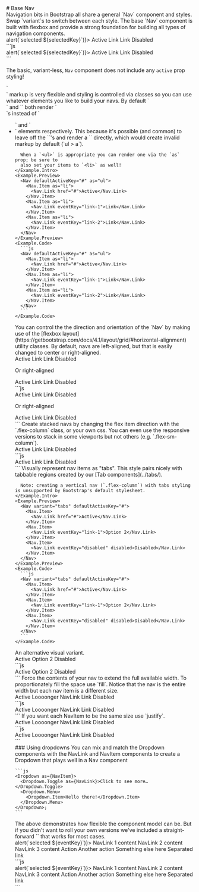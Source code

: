
<GithubSource name="components/navs.mdx" />
# Base Nav



<div class="row gy-5 pt-3">

  <Example title="Base Nav">
    <Example.Intro>
      Navigation bits in Bootstrap all share a general `Nav`
      component and styles. Swap `variant`s to switch between each
      style. The base `Nav` component is built with flexbox and
      provide a strong foundation for building all types of navigation
      components.
    </Example.Intro>
    <Example.Preview>
      <Nav activeKey="#" onSelect={(selectedKey) => alert(`selected ${selectedKey}`)}>
        <Nav.Item>
          <Nav.Link href="#">Active</Nav.Link>
        </Nav.Item>
        <Nav.Item>
          <Nav.Link eventKey="link-1">Link</Nav.Link>
        </Nav.Item>
        <Nav.Item>
          <Nav.Link eventKey="link-2">Link</Nav.Link>
        </Nav.Item>
        <Nav.Item>
          <Nav.Link eventKey="disabled" disabled>Disabled</Nav.Link>
        </Nav.Item>
      </Nav>
    </Example.Preview>
    <Example.Code>
      ```js
      <Nav activeKey="#" onSelect={(selectedKey) => alert(`selected ${selectedKey}`)}>
        <Nav.Item>
          <Nav.Link href="#">Active</Nav.Link>
        </Nav.Item>
        <Nav.Item>
          <Nav.Link eventKey="link-1">Link</Nav.Link>
        </Nav.Item>
        <Nav.Item>
          <Nav.Link eventKey="link-2">Link</Nav.Link>
        </Nav.Item>
        <Nav.Item>
          <Nav.Link eventKey="disabled" disabled>Disabled</Nav.Link>
        </Nav.Item>
      </Nav>
      ```
    </Example.Code>
  </Example>

  <Alert variant="warning">The basic, variant-less, `Nav` component does not include any `active` prop styling!</Alert>

  <Example title="As a list">
    <Example.Intro>
      `<Nav>` markup is very flexible and styling is controlled via classes so you can
      use whatever elements you like to build your navs. By default `<Nav>` and `<Nav.Item>` both
      render `<div>`s instead of `<ul>` and `<li>` elements respectively.
      This because it's possible (and common) to leave off the `<Nav.Item>`'s and
      render a `<Nav.Link>` directly, which would create invalid markup by default (`ul > a`).

      When a `<ul>` is appropriate you can render one via the `as` prop; be sure to
      also set your items to `<li>` as well!
    </Example.Intro>
    <Example.Preview>
      <Nav defaultActiveKey="#" as="ul">
        <Nav.Item as="li">
          <Nav.Link href="#">Active</Nav.Link>
        </Nav.Item>
        <Nav.Item as="li">
          <Nav.Link eventKey="link-1">Link</Nav.Link>
        </Nav.Item>
        <Nav.Item as="li">
          <Nav.Link eventKey="link-2">Link</Nav.Link>
        </Nav.Item>
      </Nav>
    </Example.Preview>
    <Example.Code>
      ```js
      <Nav defaultActiveKey="#" as="ul">
        <Nav.Item as="li">
          <Nav.Link href="#">Active</Nav.Link>
        </Nav.Item>
        <Nav.Item as="li">
          <Nav.Link eventKey="link-1">Link</Nav.Link>
        </Nav.Item>
        <Nav.Item as="li">
          <Nav.Link eventKey="link-2">Link</Nav.Link>
        </Nav.Item>
      </Nav>
      ```
    </Example.Code>
  </Example>

  <Example title="Alignment and orientation">
    <Example.Intro>
      You can control the the direction and orientation of the
      `Nav` by making use of the [flexbox layout](https://getbootstrap.com/docs/4.1/layout/grid/#horizontal-alignment) utility classes.
      By default, navs are left-aligned, but that is easily changed to center or right-aligned.
    </Example.Intro>
    <Example.Preview>
      <Nav class="justify-content-center" activeKey="#">
        <Nav.Item>
          <Nav.Link href="#">Active</Nav.Link>
        </Nav.Item>
        <Nav.Item>
          <Nav.Link eventKey="link-1">Link</Nav.Link>
        </Nav.Item>
        <Nav.Item>
          <Nav.Link eventKey="link-2">Link</Nav.Link>
        </Nav.Item>
        <Nav.Item>
          <Nav.Link eventKey="disabled" disabled>
            Disabled
          </Nav.Link>
        </Nav.Item>
      </Nav>
      <p class="text-center mt-4 mb-4">Or right-aligned</p>
      <Nav class="justify-content-end" activeKey="#">
        <Nav.Item>
          <Nav.Link href="#">Active</Nav.Link>
        </Nav.Item>
        <Nav.Item>
          <Nav.Link eventKey="link-1">Link</Nav.Link>
        </Nav.Item>
        <Nav.Item>
          <Nav.Link eventKey="link-2">Link</Nav.Link>
        </Nav.Item>
        <Nav.Item>
          <Nav.Link eventKey="disabled" disabled>
            Disabled
          </Nav.Link>
        </Nav.Item>
      </Nav>
    </Example.Preview>
    <Example.Code>
      ```js
      <Nav class="justify-content-center" activeKey="#">
        <Nav.Item>
          <Nav.Link href="#">Active</Nav.Link>
        </Nav.Item>
        <Nav.Item>
          <Nav.Link eventKey="link-1">Link</Nav.Link>
        </Nav.Item>
        <Nav.Item>
          <Nav.Link eventKey="link-2">Link</Nav.Link>
        </Nav.Item>
        <Nav.Item>
          <Nav.Link eventKey="disabled" disabled>
            Disabled
          </Nav.Link>
        </Nav.Item>
      </Nav>
      <p class="text-center mt-4 mb-4">Or right-aligned</p>
      <Nav class="justify-content-end" activeKey="#">
        <Nav.Item>
          <Nav.Link href="#">Active</Nav.Link>
        </Nav.Item>
        <Nav.Item>
          <Nav.Link eventKey="link-1">Link</Nav.Link>
        </Nav.Item>
        <Nav.Item>
          <Nav.Link eventKey="link-2">Link</Nav.Link>
        </Nav.Item>
        <Nav.Item>
          <Nav.Link eventKey="disabled" disabled>
            Disabled
          </Nav.Link>
        </Nav.Item>
      </Nav>
      ```
    </Example.Code>
  </Example>

  <Example title="Vertical">
    <Example.Intro>
      Create stacked navs by changing the flex item direction with the
      `.flex-column` class, or your own css. You can even use the
      responsive versions to stack in some viewports but not others (e.g.
      `.flex-sm-column`).
    </Example.Intro>
    <Example.Preview>
      <Nav defaultActiveKey="#" class="flex-column">
        <Nav.Link href="#">Active</Nav.Link>
        <Nav.Link eventKey="link-1">Link</Nav.Link>
        <Nav.Link eventKey="link-2">Link</Nav.Link>
        <Nav.Link eventKey="disabled" disabled>Disabled</Nav.Link>
      </Nav>
    </Example.Preview>
    <Example.Code>
      ```js
      <Nav defaultActiveKey="#" class="flex-column">
        <Nav.Link href="#">Active</Nav.Link>
        <Nav.Link eventKey="link-1">Link</Nav.Link>
        <Nav.Link eventKey="link-2">Link</Nav.Link>
        <Nav.Link eventKey="disabled" disabled>Disabled</Nav.Link>
      </Nav>
      ```
    </Example.Code>
  </Example>

  <Example title="Tabs">
    <Example.Intro>
      Visually represent nav items as "tabs". This style pairs nicely with
      tabbable regions created by our [Tab components](../tabs/).

      Note: creating a vertical nav (`.flex-column`) with tabs styling is unsupported by Bootstrap's default stylesheet.
    </Example.Intro>
    <Example.Preview>
      <Nav variant="tabs" defaultActiveKey="#">
        <Nav.Item>
          <Nav.Link href="#">Active</Nav.Link>
        </Nav.Item>
        <Nav.Item>
          <Nav.Link eventKey="link-1">Option 2</Nav.Link>
        </Nav.Item>
        <Nav.Item>
          <Nav.Link eventKey="disabled" disabled>Disabled</Nav.Link>
        </Nav.Item>
      </Nav>
    </Example.Preview>
    <Example.Code>
      ```js
      <Nav variant="tabs" defaultActiveKey="#">
        <Nav.Item>
          <Nav.Link href="#">Active</Nav.Link>
        </Nav.Item>
        <Nav.Item>
          <Nav.Link eventKey="link-1">Option 2</Nav.Link>
        </Nav.Item>
        <Nav.Item>
          <Nav.Link eventKey="disabled" disabled>Disabled</Nav.Link>
        </Nav.Item>
      </Nav>
      ```
    </Example.Code>
  </Example>

  <Example title="Pills">
    <Example.Intro>
      An alternative visual variant.
    </Example.Intro>
    <Example.Preview>
      <Nav variant="pills" defaultActiveKey="#">
        <Nav.Item>
          <Nav.Link href="#">Active</Nav.Link>
        </Nav.Item>
        <Nav.Item>
          <Nav.Link eventKey="link-1">Option 2</Nav.Link>
        </Nav.Item>
        <Nav.Item>
          <Nav.Link eventKey="disabled" disabled>Disabled</Nav.Link>
        </Nav.Item>
      </Nav>
    </Example.Preview>
    <Example.Code>
      ```js
      <Nav variant="pills" defaultActiveKey="#">
        <Nav.Item>
          <Nav.Link href="#">Active</Nav.Link>
        </Nav.Item>
        <Nav.Item>
          <Nav.Link eventKey="link-1">Option 2</Nav.Link>
        </Nav.Item>
        <Nav.Item>
          <Nav.Link eventKey="disabled" disabled>Disabled</Nav.Link>
        </Nav.Item>
      </Nav>
      ```
    </Example.Code>
  </Example>

  <Example title="Fill and justify">
    <Example.Intro>
      Force the contents of your nav to extend the full available width. To
      proportionately fill the space use `fill`. Notice that the
      nav is the entire width but each nav item is a different size.
    </Example.Intro>
    <Example.Preview>
      <Nav fill variant="tabs" defaultActiveKey="#">
        <Nav.Item>
          <Nav.Link href="#">Active</Nav.Link>
        </Nav.Item>
        <Nav.Item>
          <Nav.Link eventKey="link-1">Loooonger NavLink</Nav.Link>
        </Nav.Item>
        <Nav.Item>
          <Nav.Link eventKey="link-2">Link</Nav.Link>
        </Nav.Item>
        <Nav.Item>
          <Nav.Link eventKey="disabled" disabled>Disabled</Nav.Link>
        </Nav.Item>
      </Nav>
    </Example.Preview>
    <Example.Code>
      ```js
      <Nav fill variant="tabs" defaultActiveKey="#">
        <Nav.Item>
          <Nav.Link href="#">Active</Nav.Link>
        </Nav.Item>
        <Nav.Item>
          <Nav.Link eventKey="link-1">Loooonger NavLink</Nav.Link>
        </Nav.Item>
        <Nav.Item>
          <Nav.Link eventKey="link-2">Link</Nav.Link>
        </Nav.Item>
        <Nav.Item>
          <Nav.Link eventKey="disabled" disabled>Disabled</Nav.Link>
        </Nav.Item>
      </Nav>
      ```
    </Example.Code>
  </Example>

  <Example>
    <Example.Intro>
      If you want each NavItem to be the same size use `justify`.
    </Example.Intro>
    <Example.Preview>
      <Nav justify variant="tabs" defaultActiveKey="#">
        <Nav.Item>
          <Nav.Link href="#">Active</Nav.Link>
        </Nav.Item>
        <Nav.Item>
          <Nav.Link eventKey="link-1">Loooonger NavLink</Nav.Link>
        </Nav.Item>
        <Nav.Item>
          <Nav.Link eventKey="link-2">Link</Nav.Link>
        </Nav.Item>
        <Nav.Item>
          <Nav.Link eventKey="disabled" disabled>Disabled</Nav.Link>
        </Nav.Item>
      </Nav>
    </Example.Preview>
    <Example.Code>
      ```js
      <Nav justify variant="tabs" defaultActiveKey="#">
        <Nav.Item>
          <Nav.Link href="#">Active</Nav.Link>
        </Nav.Item>
        <Nav.Item>
          <Nav.Link eventKey="link-1">Loooonger NavLink</Nav.Link>
        </Nav.Item>
        <Nav.Item>
          <Nav.Link eventKey="link-2">Link</Nav.Link>
        </Nav.Item>
        <Nav.Item>
          <Nav.Link eventKey="disabled" disabled>Disabled</Nav.Link>
        </Nav.Item>
      </Nav>
      ```
    </Example.Code>
  </Example>

  <div>
    ### Using dropdowns
    You can mix and match the Dropdown components with the NavLink and
    NavItem components to create a Dropdown that plays well in a Nav
    component

    ```js
    <Dropdown as={NavItem}>
      <Dropdown.Toggle as={NavLink}>Click to see more…</Dropdown.Toggle>
      <Dropdown.Menu>
        <Dropdown.Item>Hello there!</Dropdown.Item>
      </Dropdown.Menu>
    </Dropdown>;
    ```
  </div>

  <Example>
    <Example.Intro>
      The above demonstrates how flexible the component model can be. But if
      you didn't want to roll your own versions we've included a
      straight-forward `<NavDropdown>` that works for most cases.
    </Example.Intro>
    <Example.Preview>
      <Nav variant="pills" activeKey="1" onSelect={(eventKey) => alert(`selected ${eventKey}`)}>
        <Nav.Item>
          <Nav.Link eventKey="1" href="#">NavLink 1 content</Nav.Link>
        </Nav.Item>
        <Nav.Item>
          <Nav.Link eventKey="2" title="Item">NavLink 2 content</Nav.Link>
        </Nav.Item>
        <Nav.Item>
          <Nav.Link eventKey="3" disabled>NavLink 3 content</Nav.Link>
        </Nav.Item>
        <NavDropdown title="Dropdown" id="nav-dropdown">
          <NavDropdown.Item eventKey="4.1">Action</NavDropdown.Item>
          <NavDropdown.Item eventKey="4.2">Another action</NavDropdown.Item>
          <NavDropdown.Item eventKey="4.3">Something else here</NavDropdown.Item>
          <NavDropdown.Divider />
          <NavDropdown.Item eventKey="4.4">Separated link</NavDropdown.Item>
        </NavDropdown>
      </Nav>
    </Example.Preview>
    <Example.Code>
      ```js
      <Nav variant="pills" activeKey="1" onSelect={(eventKey) => alert(`selected ${eventKey}`)}>
        <Nav.Item>
          <Nav.Link eventKey="1" href="#">NavLink 1 content</Nav.Link>
        </Nav.Item>
        <Nav.Item>
          <Nav.Link eventKey="2" title="Item">NavLink 2 content</Nav.Link>
        </Nav.Item>
        <Nav.Item>
          <Nav.Link eventKey="3" disabled>NavLink 3 content</Nav.Link>
        </Nav.Item>
        <NavDropdown title="Dropdown" id="nav-dropdown">
          <NavDropdown.Item eventKey="4.1">Action</NavDropdown.Item>
          <NavDropdown.Item eventKey="4.2">Another action</NavDropdown.Item>
          <NavDropdown.Item eventKey="4.3">Something else here</NavDropdown.Item>
          <NavDropdown.Divider />
          <NavDropdown.Item eventKey="4.4">Separated link</NavDropdown.Item>
        </NavDropdown>
      </Nav>
      ```
    </Example.Code>
  </Example>

  <NavApi />
</div>
